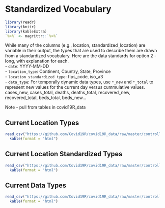 # Standardized Vocabulary  

```r
library(readr)
library(knitr)
library(kableExtra)
`%>%` <- magrittr::`%>%`
```

While many of the columns (e.g., location, standardized_location) are variable in their output, the types that are used to describe them are drawn from a standardized vocabulary. Here are the data standards for option 2 - long, with explanation for each.  
- `date`: YYYY-MM-DD  
- `location_type`: Continent, Country, State, Province  
- `location_standardized_type`: fips_code, iso_a3   
- `data_type`: For temporally dynamic data types, use `*_new` and `*_total` to represent new values for the current day versus cummulative values. cases_new, cases_total, deaths, deaths_total, recovered_new, recovered_total, beds_total, beds_new...  
  
Note - pull from tables in covid19R_data

## Current Location Types

```r
read_csv("https://github.com/Covid19R/covid19R_data/raw/master/controlled_vocabularies/location_type.csv", col_type = "cc") %>% 
  kable(format = "html") 
```

## Current Location Standardized Types

```r
read_csv("https://github.com/Covid19R/covid19R_data/raw/master/controlled_vocabularies/location_standardized_type.csv", col_type = "ccc") %>% 
  kable(format = "html") 
```

## Current Data Types
```r
read_csv("https://github.com/Covid19R/covid19R_data/raw/master/controlled_vocabularies/data_type.csv", col_type = "cc") %>% 
  kable(format = "html") 
```

